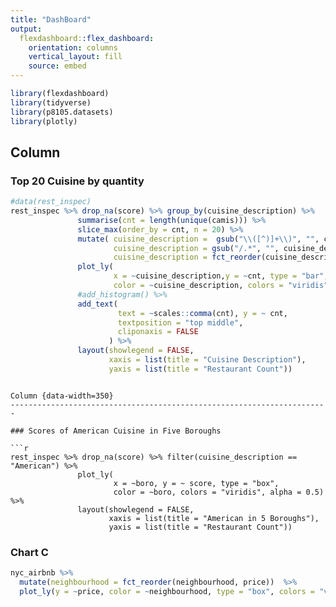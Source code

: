 ```yaml
---
title: "DashBoard"
output: 
  flexdashboard::flex_dashboard:
    orientation: columns
    vertical_layout: fill
    source: embed
---
```


```r
library(flexdashboard)
library(tidyverse)
library(p8105.datasets)
library(plotly)
```

Column {data-width=650}
-----------------------------------------------------------------------

### Top 20 Cuisine by quantity


```r
#data(rest_inspec)
rest_inspec %>% drop_na(score) %>% group_by(cuisine_description) %>%
               summarise(cnt = length(unique(camis))) %>% 
               slice_max(order_by = cnt, n = 20) %>% 
               mutate( cuisine_description =  gsub("\\([^)]+\\)", "", cuisine_description),
                       cuisine_description = gsub("/.*", "", cuisine_description),
                       cuisine_description = fct_reorder(cuisine_description, cnt))%>% 
               plot_ly(
                       x = ~cuisine_description,y = ~cnt, type = "bar", 
                       color = ~cuisine_description, colors = "viridis", alpha = 0.5)  %>% 
               #add_histogram() %>%
               add_text(
                        text = ~scales::comma(cnt), y = ~ cnt, 
                        textposition = "top middle", 
                        cliponaxis = FALSE
                      ) %>%
               layout(showlegend = FALSE,
                      xaxis = list(title = "Cuisine Description"),
                      yaxis = list(title = "Restaurant Count"))

```
```

Column {data-width=350}
-----------------------------------------------------------------------

### Scores of American Cuisine in Five Boroughs

```r
rest_inspec %>% drop_na(score) %>% filter(cuisine_description == "American") %>%
               plot_ly(
                       x = ~boro, y = ~ score, type = "box", 
                       color = ~boro, colors = "viridis", alpha = 0.5)  %>% 
               layout(showlegend = FALSE,
                      xaxis = list(title = "American in 5 Boroughs"),
                      yaxis = list(title = "Restaurant Count"))
```

### Chart C

```r
nyc_airbnb %>% 
  mutate(neighbourhood = fct_reorder(neighbourhood, price))  %>% 
  plot_ly(y = ~price, color = ~neighbourhood, type = "box", colors = "viridis")
```


